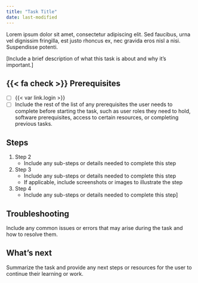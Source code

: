 ```yaml
---
title: "Task Title"
date: last-modified
---
```


Lorem ipsum dolor sit amet, consectetur adipiscing elit. Sed faucibus, urna vel dignissim fringilla, est justo rhoncus ex, nec gravida eros nisl a nisi. Suspendisse potenti. 

[Include a brief description of what this task is about and why it's important.]

::: {.prereq}

## {{< fa check >}} Prerequisites

- [ ] {{< var link.login >}}
- [ ] Include the rest of the list of any prerequisites the user needs to complete before starting the task, such as user roles they need to hold, software prerequisites, access to certain resources, or completing previous tasks.

:::

## Steps

1. Step 2
   - Include any sub-steps or details needed to complete this step
2. Step 3
   - Include any sub-steps or details needed to complete this step
   - If applicable, include screenshots or images to illustrate the step
3. Step 4
   - Include any sub-steps or details needed to complete this step]

## Troubleshooting

Include any common issues or errors that may arise during the task and how to resolve them.

## What's next

Summarize the task and provide any next steps or resources for the user to continue their learning or work.

